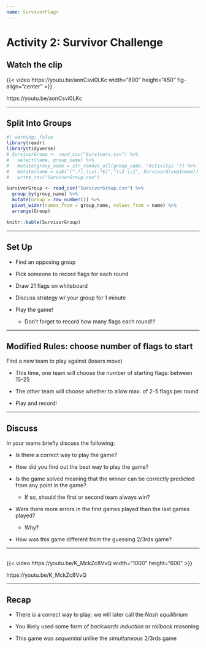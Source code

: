 ```yaml
---
name: SurvivorFlags
---
```


# Activity 2: Survivor Challenge

## Watch the clip

{{< video https://youtu.be/aonCsvi0LKc width="800" height="450" fig-align="center" >}}

https://youtu.be/aonCsvi0LKc

---

## Split Into Groups

```r
#| warning: false
library(readr)
library(tidyverse)
# SurvivorGroup <- read_csv("Survivors.csv") %>%
#   select(name, group_name) %>%
#   mutate(group_name = str_remove_all(group_name, "Activity2 ")) %>%
#   mutate(name = sub("(^.*),\\s(.*$)","\\2 \\1", SurvivorGroup$name)) %>%
#   write_csv("SurvivorGroup.csv")

SurvivorGroup <- read_csv("SurvivorGroup.csv") %>% 
  group_by(group_name) %>% 
  mutate(Group = row_number()) %>% 
  pivot_wider(names_from = group_name, values_from = name) %>% 
  arrange(Group)

knitr::kable(SurvivorGroup)
```

---


## Set Up

::: {.incremental}
  
  * Find an opposing group
  
  * Pick someone to record flags for each round
  
  * Draw 21 flags on whiteboard
  
  * Discuss strategy w/ your group for 1 minute
  
  * Play the game!
  
    + Don't forget to record how many flags each round!!!
  
:::
  
---

## Modified Rules: choose number of flags to start

Find a new team to play against (losers move)

::: {.incremental}

  * This time, one team will choose the number of starting flags: between 15-25
  
  * The other team will choose whether to allow max. of 2-5 flags per round
  
  * Play and record! 
  
:::

---

## Discuss 

In your teams briefly discuss the following:
  
  * Is there a correct way to play the game?
  
  * How did you find out the best way to play the game?
  
  * Is the game solved meaning that the winner can be correctly predicted from any point in the game? 
  
    + If so, should the first or second team always win?
  
  * Were there more errors in the first games played than the last games played?
  
    + Why?
  
  * How was this game different from the guessing 2/3rds game?
  
---

## 

{{< video https://youtu.be/K_MckZc8VvQ width="1000" height="600" >}}

https://youtu.be/K_MckZc8VvQ

---

## Recap

  * There *is* a correct way to play: we will later call the *Nash equilibrium*
  
  * You likely used some form of *backwards induction* or *rollback* reasoning
  
  * This game was *sequential* unlike the *simultaneous* 2/3rds game

